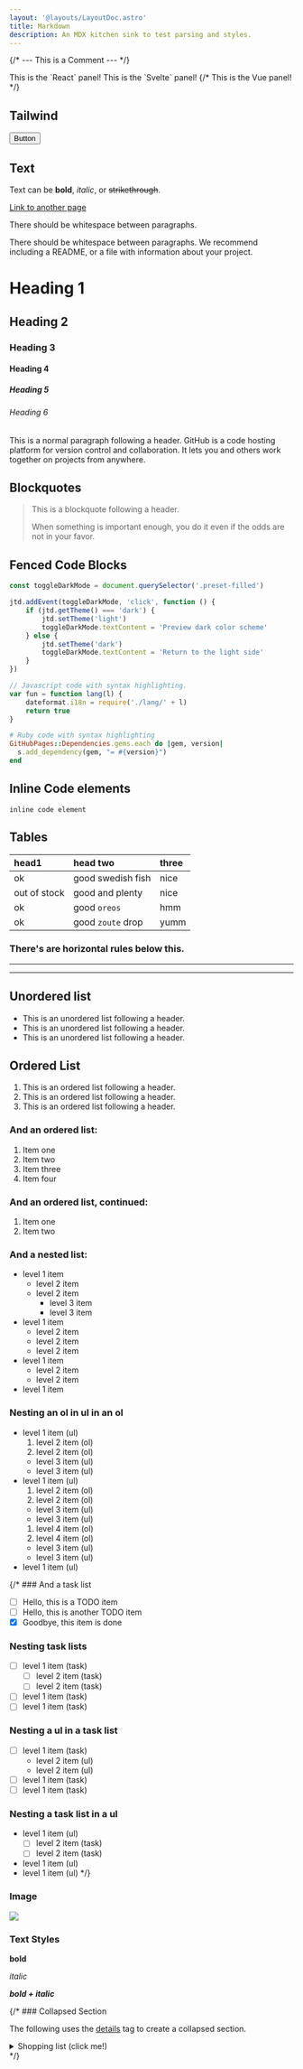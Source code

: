 ```yaml
---
layout: '@layouts/LayoutDoc.astro'
title: Markdown
description: An MDX kitchen sink to test parsing and styles.
---
```



{/* --- This is a Comment --- */}

<FrameworkTabs client:load>
    <Fragment slot="react">This is the `React` panel!</Fragment>
    <Fragment slot="svelte">This is the `Svelte` panel!</Fragment>
    {/* <Fragment slot="vue">This is the Vue panel!</Fragment> */}
</FrameworkTabs>

## Tailwind

<button type="button" class="btn preset-filled">
    Button
</button>

## Text

Text can be **bold**, _italic_, or ~~strikethrough~~.

[Link to another page](https://github.com/)

There should be whitespace between paragraphs.

There should be whitespace between paragraphs. We recommend including a README, or a file with information about your project.

# Heading 1

## Heading 2

### Heading 3

#### Heading 4

##### Heading 5

###### Heading 6

This is a normal paragraph following a header. GitHub is a code hosting platform for version control and collaboration. It lets you and others work together on projects from anywhere.

## Blockquotes

> This is a blockquote following a header.
>
> When something is important enough, you do it even if the odds are not in your favor.

## Fenced Code Blocks

```ts title="my-test-file.js"
const toggleDarkMode = document.querySelector('.preset-filled')

jtd.addEvent(toggleDarkMode, 'click', function () {
    if (jtd.getTheme() === 'dark') {
        jtd.setTheme('light')
        toggleDarkMode.textContent = 'Preview dark color scheme'
    } else {
        jtd.setTheme('dark')
        toggleDarkMode.textContent = 'Return to the light side'
    }
})
```

```js
// Javascript code with syntax highlighting.
var fun = function lang(l) {
    dateformat.i18n = require('./lang/' + l)
    return true
}
```

```ruby
# Ruby code with syntax highlighting
GitHubPages::Dependencies.gems.each do |gem, version|
  s.add_dependency(gem, "= #{version}")
end
```

## Inline Code elements

`inline code element`

## Tables

| head1        | head two          | three |
| :----------- | :---------------- | :---- |
| ok           | good swedish fish | nice  |
| out of stock | good and plenty   | nice  |
| ok           | good `oreos`      | hmm   |
| ok           | good `zoute` drop | yumm  |

### There's are horizontal rules below this.

---

---

## Unordered list

-   This is an unordered list following a header.
-   This is an unordered list following a header.
-   This is an unordered list following a header.

## Ordered List

1.  This is an ordered list following a header.
2.  This is an ordered list following a header.
3.  This is an ordered list following a header.

### And an ordered list:

1.  Item one
1.  Item two
1.  Item three
1.  Item four

### And an ordered list, continued:

1.  Item one
1.  Item two

### And a nested list:

-   level 1 item
    -   level 2 item
    -   level 2 item
        -   level 3 item
        -   level 3 item
-   level 1 item
    -   level 2 item
    -   level 2 item
    -   level 2 item
-   level 1 item
    -   level 2 item
    -   level 2 item
-   level 1 item

### Nesting an ol in ul in an ol

-   level 1 item (ul)
    1. level 2 item (ol)
    1. level 2 item (ol)
    -   level 3 item (ul)
    -   level 3 item (ul)
-   level 1 item (ul)
    1. level 2 item (ol)
    1. level 2 item (ol)
    -   level 3 item (ul)
    -   level 3 item (ul)
    1. level 4 item (ol)
    1. level 4 item (ol)
    -   level 3 item (ul)
    -   level 3 item (ul)
-   level 1 item (ul)

{/\* ### And a task list

-   [ ] Hello, this is a TODO item
-   [ ] Hello, this is another TODO item
-   [x] Goodbye, this item is done

### Nesting task lists

-   [ ] level 1 item (task)
    -   [ ] level 2 item (task)
    -   [ ] level 2 item (task)
-   [ ] level 1 item (task)
-   [ ] level 1 item (task)

### Nesting a ul in a task list

-   [ ] level 1 item (task)
    -   level 2 item (ul)
    -   level 2 item (ul)
-   [ ] level 1 item (task)
-   [ ] level 1 item (task)

### Nesting a task list in a ul

-   level 1 item (ul)
    -   [ ] level 2 item (task)
    -   [ ] level 2 item (task)
-   level 1 item (ul)
-   level 1 item (ul) \*/}

### Image

![](https://images.unsplash.com/photo-1578170222009-c7893aa20afd?q=80&w=1740&auto=format&fit=crop&ixlib=rb-4.0.3&ixid=M3wxMjA3fDB8MHxwaG90by1wYWdlfHx8fGVufDB8fHx8fA%3D%3D)

### Text Styles

**bold**

_italic_

**_bold + italic_**

{/\* ### Collapsed Section

The following uses the [details](https://docs.github.com/en/get-started/writing-on-github/working-with-advanced-formatting/organizing-information-with-collapsed-sections) tag to create a collapsed section.

<details markdown="block">
<summary>Shopping list (click me!)</summary>

This is content inside a `<details>` dropdown.

-   [ ] Apples
-   [ ] Oranges
-   [ ] Milk

</details> */}
